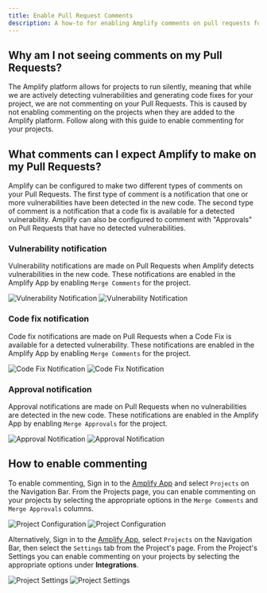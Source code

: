 ```yaml
---
title: Enable Pull Request Comments
description: A how-to for enabling Amplify comments on pull requests for projects currently running silent.
---
```



## Why am I not seeing comments on my Pull Requests?

The Amplify platform allows for projects to run silently, meaning that while we are actively detecting
vulnerabilities and generating code fixes for your project, we are not commenting on your Pull Requests.
This is caused by not enabling commenting on the projects when they are added to the Amplify platform.
Follow along with this guide to enable commenting for your projects.

## What comments can I expect Amplify to make on my Pull Requests?

Amplify can be configured to make two different types of comments on your Pull Requests. The first type
of comment is a notification that one or more vulnerabilities have been detected in the new code. The
second type of comment is a notification that a code fix is available for a detected vulnerability. Amplify
can also be configured to comment with "Approvals" on Pull Requests that have no detected vulnerabilities.

### Vulnerability notification

Vulnerability notifications are made on Pull Requests when Amplify detects vulnerabilities in the new code. These
notifications are enabled in the Amplify App by enabling `Merge Comments` for the project.

<img
  className="block dark:hidden"
  src="/images/pr-comment-vulns-light.png"
  alt="Vulnerability Notification"
/>
<img
  className="hidden dark:block"
  src="/images/pr-comment-vulns-dark.png"
  alt="Vulnerability Notification"
/>

### Code fix notification

Code fix notifications are made on Pull Requests when a Code Fix is available for a detected vulnerability. These
notifications are enabled in the Amplify App by enabling `Merge Comments` for the project.

<img
  className="block dark:hidden"
  src="/images/pr-comment-fix-light.png"
  alt="Code Fix Notification"
/>
<img
  className="hidden dark:block"
  src="/images/pr-comment-fix-dark.png"
  alt="Code Fix Notification"
/>

### Approval notification

Approval notifications are made on Pull Requests when no vulnerabilities are detected in the new code. These
notifications are enabled in the Amplify App by enabling `Merge Approvals` for the project.

<img
  className="block dark:hidden"
  src="/images/pr-comment-approval-light.png"
  alt="Approval Notification"
/>
<img
  className="hidden dark:block"
  src="/images/pr-comment-approval-dark.png"
  alt="Approval Notification"
/>

## How to enable commenting

To enable commenting, Sign in to the [Amplify App](https://app.amplify.security) and select `Projects` on
the Navigation Bar. From the Projects page, you can enable commenting on your projects by selecting the
appropriate options in the `Merge Comments` and `Merge Approvals` columns.

<img
  className="block dark:hidden"
  src="/images/project-config-light.png"
  alt="Project Configuration"
/>
<img
  className="hidden dark:block"
  src="/images/project-config-dark.png"
  alt="Project Configuration"
/>

Alternatively, Sign in to the [Amplify App](https://app.amplify.security), select `Projects` on 
the Navigation Bar, then select the `Settings` tab from the Project's page. From the Project's Settings
you can enable commenting on your projects by selecting the appropriate options under **Integrations**.

<img
  className="block dark:hidden"
  src="/images/project-config-details-light.png"
  alt="Project Settings"
/>
<img
  className="hidden dark:block"
  src="/images/project-config-details-dark.png"
  alt="Project Settings"
/>
